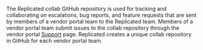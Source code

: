 The Replicated collab GitHub repository is used for tracking and collaborating on escalations, bug reports, and feature requests that are sent by members of a vendor portal team to the Replicated team. Members of a vendor portal team submit issues to the collab repository through the vendor portal [Support](vendor.replicated.com/support) page. Replicated creates a unique collab repository in GitHub for each vendor portal team.
